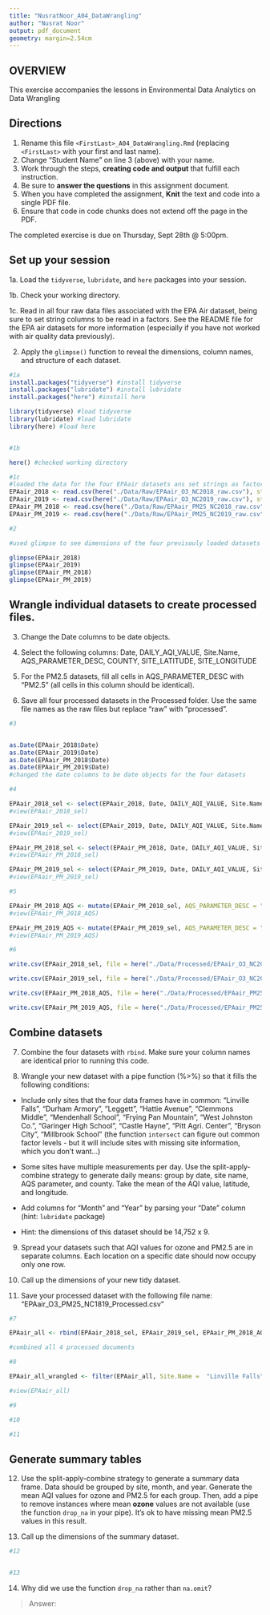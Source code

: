 ```yaml
---
title: "NusratNoor_A04_DataWrangling"
author: "Nusrat Noor"
output: pdf_document
geometry: margin=2.54cm
---
```


## OVERVIEW

This exercise accompanies the lessons in Environmental Data Analytics on Data Wrangling 

## Directions

1. Rename this file `<FirstLast>_A04_DataWrangling.Rmd` (replacing `<FirstLast>` with your first and last name).
2. Change "Student Name" on line 3 (above) with your name.
3. Work through the steps, **creating code and output** that fulfill each instruction.
4. Be sure to **answer the questions** in this assignment document.
5. When you have completed the assignment, **Knit** the text and code into a single PDF file.
6. Ensure that code in code chunks does not extend off the page in the PDF.

The completed exercise is due on Thursday, Sept 28th @ 5:00pm.

## Set up your session 

1a. Load the `tidyverse`,  `lubridate`, and `here` packages into your session.

1b. Check your working directory.

1c. Read in all four raw data files associated with the EPA Air dataset, being sure to set string columns to be read in a factors. See the README file for the EPA air datasets for more information (especially if you have not worked with air quality data previously). 

2. Apply the `glimpse()` function to reveal the dimensions, column names, and structure of each dataset. 

```r
#1a
install.packages("tidyverse") #install tidyverse
install.packages("lubridate") #install lubridate
install.packages("here") #install here 

library(tidyverse) #load tidyverse
library(lubridate) #load lubridate    
library(here) #load here


#1b 

here() #checked working directory

#1c 
#loaded the data for the four EPAair datasets ans set strings as factors 
EPAair_2018 <- read.csv(here("./Data/Raw/EPAair_O3_NC2018_raw.csv"), stringsAsFactors = TRUE) 
EPAair_2019 <- read.csv(here("./Data/Raw/EPAair_O3_NC2019_raw.csv"), stringsAsFactors = TRUE)
EPAair_PM_2018 <- read.csv(here("./Data/Raw/EPAair_PM25_NC2018_raw.csv"), stringsAsFactors = TRUE)
EPAair_PM_2019 <- read.csv(here("./Data/Raw/EPAair_PM25_NC2019_raw.csv"), stringsAsFactors = TRUE)

#2 

#used glimpse to see dimensions of the four previsouly loaded datasets

glimpse(EPAair_2018)
glimpse(EPAair_2019)
glimpse(EPAair_PM_2018)
glimpse(EPAair_PM_2019)

```


## Wrangle individual datasets to create processed files.

3. Change the Date columns to be date objects.

4. Select the following columns: Date, DAILY_AQI_VALUE, Site.Name, AQS_PARAMETER_DESC, COUNTY, SITE_LATITUDE, SITE_LONGITUDE

5. For the PM2.5 datasets, fill all cells in AQS_PARAMETER_DESC with "PM2.5" (all cells in this column should be identical).

6. Save all four processed datasets in the Processed folder. Use the same file names as the raw files but replace "raw" with "processed".

```r
#3


as.Date(EPAair_2018$Date)
as.Date(EPAair_2019$Date)
as.Date(EPAair_PM_2018$Date)
as.Date(EPAair_PM_2019$Date)
#changed the date columns to be date objects for the four datasets

#4

EPAair_2018_sel <- select(EPAair_2018, Date, DAILY_AQI_VALUE, Site.Name, AQS_PARAMETER_DESC, COUNTY: SITE_LONGITUDE)
#view(EPAair_2018_sel)

EPAair_2019_sel <- select(EPAair_2019, Date, DAILY_AQI_VALUE, Site.Name, AQS_PARAMETER_DESC, COUNTY: SITE_LONGITUDE)
#view(EPAair_2019_sel)

EPAair_PM_2018_sel <- select(EPAair_PM_2018, Date, DAILY_AQI_VALUE, Site.Name, AQS_PARAMETER_DESC, COUNTY: SITE_LONGITUDE)
#view(EPAair_PM_2018_sel)

EPAair_PM_2019_sel <- select(EPAair_PM_2019, Date, DAILY_AQI_VALUE, Site.Name, AQS_PARAMETER_DESC, COUNTY: SITE_LONGITUDE)
#view(EPAair_PM_2019_sel)

#5

EPAair_PM_2018_AQS <- mutate(EPAair_PM_2018_sel, AQS_PARAMETER_DESC = "PM2.5")
#view(EPAair_PM_2018_AQS)

EPAair_PM_2019_AQS <- mutate(EPAair_PM_2019_sel, AQS_PARAMETER_DESC = "PM2.5")
#view(EPAair_PM_2019_AQS)

#6

write.csv(EPAair_2018_sel, file = here("./Data/Processed/EPAair_O3_NC2018_processed.csv"))

write.csv(EPAair_2019_sel, file = here("./Data/Processed/EPAair_O3_NC2019_processed.csv"))

write.csv(EPAair_PM_2018_AQS, file = here("./Data/Processed/EPAair_PM25_NC2018_processed.csv"))

write.csv(EPAair_PM_2019_AQS, file = here("./Data/Processed/EPAair_PM25_NC2019_processed.csv"))


```


## Combine datasets

7. Combine the four datasets with `rbind`. Make sure your column names are identical prior to running this code.

8. Wrangle your new dataset with a pipe function (%>%) so that it fills the following conditions: 

  * Include only sites that the four data frames have in common: "Linville Falls", "Durham Armory", "Leggett", "Hattie Avenue", "Clemmons Middle", "Mendenhall School", "Frying Pan Mountain", "West Johnston Co.", "Garinger High School", "Castle Hayne", "Pitt Agri. Center", "Bryson City", "Millbrook School" (the function `intersect` can figure out common factor levels - but it will include sites with missing site information, which you don't want...) 

  * Some sites have multiple measurements per day. Use the split-apply-combine strategy to generate daily means: group by date, site name, AQS parameter, and county. Take the mean of the AQI value, latitude, and longitude.
  
  * Add columns for "Month" and "Year" by parsing your "Date" column (hint: `lubridate` package)
  
  * Hint: the dimensions of this dataset should be 14,752 x 9.

9. Spread your datasets such that AQI values for ozone and PM2.5 are in separate columns. Each location on a specific date should now occupy only one row.

10. Call up the dimensions of your new tidy dataset.

11. Save your processed dataset with the following file name: "EPAair_O3_PM25_NC1819_Processed.csv"

```r
#7 

EPAair_all <- rbind(EPAair_2018_sel, EPAair_2019_sel, EPAair_PM_2018_AQS, EPAair_PM_2019_AQS)

#combined all 4 processed documents

#8 

EPAair_all_wrangled <- filter(EPAair_all, Site.Name =  "Linville Falls" | "Durham Armory" | "Leggett" | "Hattie Avenue" | "Clemmons Middle" | "Mendenhall School" | "Frying Pan Mountain" | "West Johnston Co." |"Garingger High School" | "Castle Hayne" | "Pitt Agri. Center" | "Bryson City" | "Millbrook School") %>% group_by(Date, Site.Name, AQS_PARAMETER_DESC, COUNTY) %>% filter(DAILY_AQI_VALUE, SITE_LATITUDE, SITE_LONGITUDE) %>% summarise()

#view(EPAair_all)

#9

#10

#11

```


## Generate summary tables

12. Use the split-apply-combine strategy to generate a summary data frame. Data should be grouped by site, month, and year. Generate the mean AQI values for ozone and PM2.5 for each group. Then, add a pipe to remove instances where mean **ozone** values are not available (use the function `drop_na` in your pipe). It's ok to have missing mean PM2.5 values in this result. 

13. Call up the dimensions of the summary dataset.

```r

#12


#13


```

14. Why did we use the function `drop_na` rather than `na.omit`?

> Answer: 
